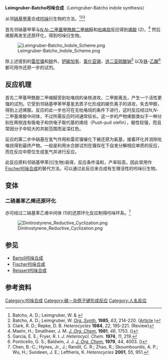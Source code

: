 '''Leimgruber-Batcho吲哚合成'''（Leimgruber-Batcho indole synthesis）

从邻[[硝基|硝基]][[甲苯|甲苯]]合成[[吲哚|吲哚]]衍生物的方法。<ref>Batcho, A. D.; Leimgruber, W. {{US patent|3732245}} & {{US patent|3976639}}</ref><ref>Batcho, A. D.; Leimgruber, W. ''[[Organic_Syntheses|Org. Synth.]]'' '''1985''', ''63'', 214-220. ([http://www.orgsyn.org/orgsyn/prep.asp?prep=cv7p0034 Article] {{Wayback|url=http://www.orgsyn.org/orgsyn/prep.asp?prep=cv7p0034 |date=20120204222708 }})</ref><ref>Clark, R. D.; Repke, D. B. ''Heterocycles'' '''1984''', ''22'', 195-221. (Review)</ref> 

首先邻硝基甲苯与[[N,N-二甲基甲酰胺二甲缩醛|''N'',''N''-二甲基甲酰胺二甲缩醛]]和[[吡咯烷|吡咯烷]]反应得到[[烯胺|烯胺]] (2)，<ref>Maehr, H.; Smallheer, J. M. ''[[J._Org._Chem.|J. Org. Chem.]]'' '''1981''', ''46'', 1753. ({{DOI|10.1021/jo00321a053}})</ref> 然后烯胺再发生还原环化，得到吲哚衍生物。

[[Image:Leimgruber-Batcho_Indole_Scheme.png|center]]

除上述提到的[[雷尼镍|雷尼镍]]和[[肼|肼]]外，[[钯碳|钯碳]][[加氢|加氢]]、[[氯化亚锡|氯化亚锡]]、[[连二亚硫酸钠|连二亚硫酸钠]]<ref>Garcia, E. E.; Fryer, R. I. ''J. Heterocycl. Chem.'' '''1974''', ''11'', 219.</ref> 以及[[铁|铁]]-[[乙酸|乙酸]]<ref>Ponticello, G. S.; Baldwin, J. J. ''[[J._Org._Chem.|J. Org. Chem.]]'' '''1979''', ''44'', 4003. ({{DOI|10.1021/jo01336a065}})</ref> 都可用作还原一步的试剂。

==反应机理==
首先二甲基甲酰胺二甲缩醛受到吡咯烷的亲核进攻，二甲胺离去，产生一个活性更强的试剂。它受到邻硝基甲苯甲基氢去质子化形成的碳负离子的进攻，失去甲醇，得到上述烯胺。反应的此一步也可在无吡咯烷的条件下进行，这时反应经过''N'',''N''-二甲基烯胺中间体，不过所需反应时间通常较长。这一步的产物烯胺类似于一种分别在两侧连有吸电子和供电子取代基的烯烃（Push-pull olefin），极性较强，而且常因分子中较大的共轭范围而呈深红色。

反应的第二步中硝基在氢气作用和雷尼镍催化下被还原为氨基，接着环化并消除吡咯烷得到最终产物。一般是利用水合肼试剂在镍存在下自发分解相应单质的反应，而在反应中原位生成氢气并进行反应。

此反应原料邻硝基甲苯(衍生物)易得，反应条件温和，产率较高，因此常用作[[Fischer吲哚合成|Fischer吲哚合成]]的替代方法。可以通过此反应来合成有生理活性的吲哚衍生物。

==变体==
===二硝基苯乙烯还原环化===
亦可经过二硝基苯乙烯中间体 (1)的还原环化反应制得吲哚环系。<ref>Chen, B.-C.; Hynes, Jr., J.; Randit, C. R.; Zhao, R.; Skoumbourdis, A. P.; Wu, H.; Sundeen, J. E.; Leftheris, K. ''Heterocycles'' '''2001''', ''55'', 951.</ref>

[[Image:Dinitrostyrene_Reductive_Cyclization.png|center]]

==参见==
*[[Bartoli吲哚合成|Bartoli吲哚合成]]
*[[Fischer吲哚合成|Fischer吲哚合成]]
*[[Reissert吲哚合成|Reissert吲哚合成]]

==参考资料==
{{Reflist}}

[[Category:吲哚合成|Category:吲哚合成]]
[[Category:碳－杂原子键形成反应|Category:碳－杂原子键形成反应]]
[[Category:人名反应|Category:人名反应]]
